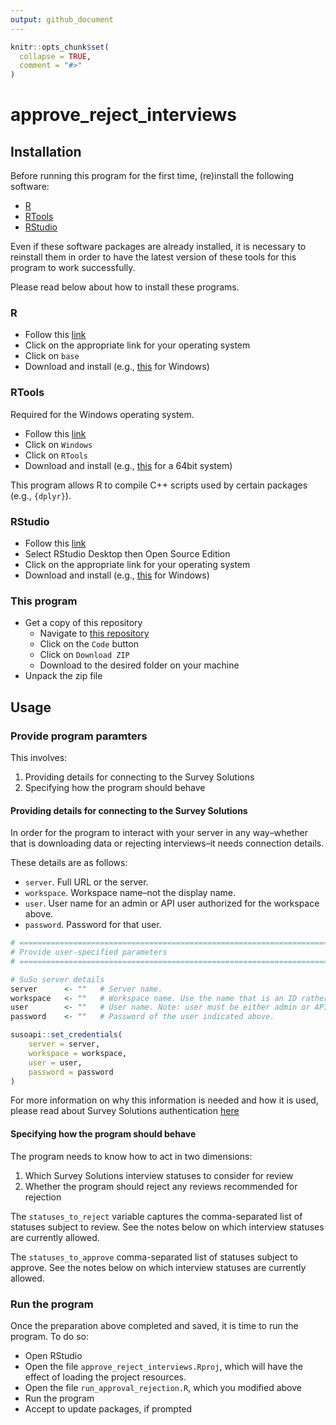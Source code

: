 ```yaml
---
output: github_document
---
```


<!-- README.md is generated from README.Rmd. Please edit that file -->

```r
knitr::opts_chunk$set(
  collapse = TRUE,
  comment = "#>"
)
```

# approve_reject_interviews

<!-- badges: start -->
<!-- badges: end -->

## Installation

Before running this program for the first time, (re)install the
following software:

-   [R](#r)
-   [RTools](#rtools)
-   [RStudio](#rstudio)

Even if these software packages are already installed, it is necessary
to reinstall them in order to have the latest version of these tools for
this program to work successfully.

Please read below about how to install these programs.

### R

-   Follow this [link](https://cran.r-project.org/)
-   Click on the appropriate link for your operating system
-   Click on `base`
-   Download and install (e.g.,
    [this](https://cran.r-project.org/bin/windows/base/R-4.1.1-win.exe)
    for Windows)

### RTools

Required for the Windows operating system.

-   Follow this [link](https://cran.r-project.org/)
-   Click on `Windows`
-   Click on `RTools`
-   Download and install (e.g.,
    [this](https://cran.r-project.org/bin/windows/Rtools/rtools40v2-x86_64.exe)
    for a 64bit system)

This program allows R to compile C++ scripts used by certain packages
(e.g., `{dplyr}`).

### RStudio

-   Follow this [link](https://www.rstudio.com/products/rstudio/)
-   Select RStudio Desktop then Open Source Edition
-   Click on the appropriate link for your operating system
-   Download and install (e.g.,
    [this](https://www.rstudio.com/products/rstudio/download/#download)
    for Windows)

### This program

-   Get a copy of this repository
    -   Navigate to [this
        repository](https://github.com/arthur-shaw/uhis_auto_sort)
    -   Click on the `Code` button
    -   Click on `Download ZIP`
    -   Download to the desired folder on your machine
-   Unpack the zip file

## Usage

### Provide program paramters

This involves:

1.  Providing details for connecting to the Survey Solutions
1.  Specifying how the program should behave

#### Providing details for connecting to the Survey Solutions

In order for the program to interact with your server in any way–whether
that is downloading data or rejecting interviews–it needs connection
details.

These details are as follows:

-   `server`. Full URL or the server.
-   `workspace`. Workspace name–not the display name.
-   `user`. User name for an admin or API user authorized for the
    workspace above.
-   `password`. Password for that user.

``` r
# =============================================================================
# Provide user-specified parameters
# =============================================================================

# SuSo server details
server 		<- "" 	# Server name. 
workspace   <- ""   # Workspace name. Use the name that is an ID rather than the display name.
user 		<- "" 	# User name. Note: user must be either admin or API user.
password 	<- "" 	# Password of the user indicated above.

susoapi::set_credentials(
	server = server,
	workspace = workspace,
	user = user,
	password = password
)
```

For more information on why this information is needed and how it is
used, please read about Survey Solutions authentication
[here](https://arthur-shaw.github.io/susoapi/articles/authentication.html)

#### Specifying how the program should behave

The program needs to know how to act in two dimensions:

1.  Which Survey Solutions interview statuses to consider for review
2.  Whether the program should reject any reviews recommended for
    rejection

The `statuses_to_reject` variable captures the comma-separated list of
statuses subject to review. See the notes below on which interview
statuses are currently allowed.

The `statuses_to_approve` comma-separated list of
statuses subject to approve. See the notes below on which interview
statuses are currently allowed.

### Run the program

Once the preparation above completed and saved, it is time to run the
program. To do so:

-   Open RStudio
-   Open the file `approve_reject_interviews.Rproj`, which will have the effect of
    loading the project resources.
-   Open the file `run_approval_rejection.R`, which you modified above
-   Run the program
-   Accept to update packages, if prompted
